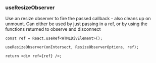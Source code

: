 
<Meta title="Hooks/useResizeObserver" />

### useResizeObserver

Use an resize observer to fire the passed callback - also cleans up on unmount. Can either be used by just passing in a ref, or by using the functions returned to observe and disconnect

```tsx
const ref = React.useRef<HTMLDivElement>();

useResizeObserver(onIntersect, ResizeObserverOptions, ref);

return <div ref={ref} />;
```